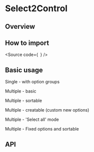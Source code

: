 

<Meta of={Stories} />

# Select2Control

## Overview

## How to import

<Source
  code={`
`}
/>

## Basic usage

<Canvas of={Stories.Base} />

Single - with option groups

<Canvas of={Stories.SingleWithOptionsGroups} />

Multiple - basic

<Canvas of={Stories.MultipleBasic} />

Multiple - sortable

<Canvas of={Stories.MultipleSortable} />

Multiple - creatable (custom new options)

<Canvas of={Stories.MultipleCreatable} />

Multiple - 'Select all' mode

<Canvas of={Stories.MultipleSelectAll} />

Multiple - Fixed options and sortable

<Canvas of={Stories.MultipleFixedOptions} />

## API

<ArgTypes of={Stories} />
